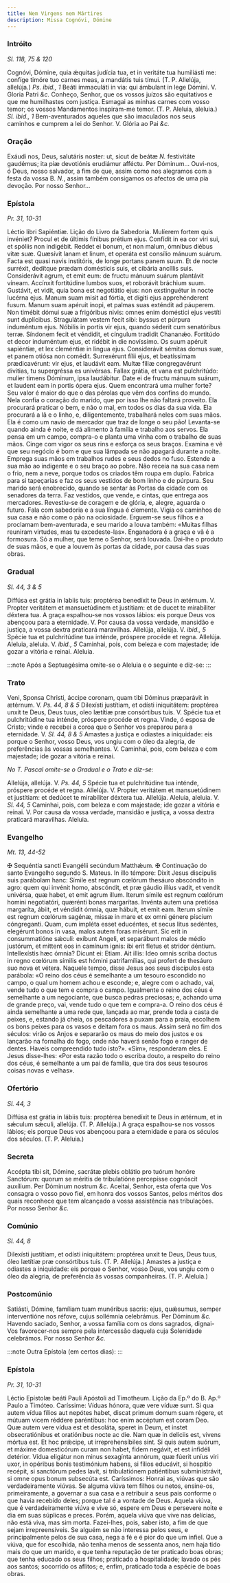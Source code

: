 ```yaml
---
title: Nem Virgens nem Mártires
description: Missa Cognóvi, Dómine
---
```


### Intróito

_Sl. 118, 75 & 120_

<div class="grid grid-cols-2 gap-5">
  <span class="text-justify">
    Cognóvi, Dómine, quia ǽquitas judícia tua, et in veritáte tua humiliásti me:
    confíge timóre tuo carnes meas, a mandátis tuis tímui. (T. P. Allelúja,
    allelúja.) <em>Ps. ibid., 1</em> Beáti immaculáti in via: qui ámbulant in
    lege Dómini. V. Gloria Patri <em>&c.</em>
  </span>
  <span class="text-justify">
    Conheço, Senhor, que os vossos juízos são equitativos e que me humilhastes
    com justiça. Esmagai as minhas carnes com vosso temor; os vossos Mandamentos
    inspiram-me temor. (T. P. Aleluia, aleluia.) <em>Sl. ibid., 1</em>
    Bem-aventurados aqueles que são imaculados nos seus caminhos e cumprem a lei
    do Senhor. V. Glória ao Pai <em>&c.</em>
  </span>
</div>

### Oração

<div class="grid grid-cols-2 gap-5">
  <span class="text-justify">
    Exáudi nos, Deus, salutáris noster: ut, sicut de beátæ <em>N. </em>
    festivitáte gaudémus; ita piæ devotiónis erudiámur afféctu. Per Dóminum...
  </span>
  <span class="text-justify">
    Ouvi-nos, ó Deus, nosso salvador, a fim de que, assim como nos alegramos com
    a festa da vossa B. <em>N.</em>, assim também consigamos os afectos de uma
    pia devoção. Por nosso Senhor...
  </span>
</div>

### Epístola

_Pr. 31, 10-31_

<div class="grid grid-cols-2 gap-5">
  <span class="text-justify">Léctio libri Sapiéntiæ.</span>
  <span class="text-justify">Lição do Livro da Sabedoria.</span>
  <span class="text-justify">
    Mulíerem fortem quis invéniet? Procul et de últimis fínibus prétium ejus.
    Confídit in ea cor viri sui, et spóliis non indigébit. Reddet ei bonum, et
    non malum, ómnibus diébus vitæ suæ. Quæsívit lanam et linum, et operáta est
    consílio mánuum suárum. Facta est quasi navis institóris, de longe portans
    panem suum. Et de nocte surréxit, dedítque prædam domésticis suis, et
    cibária ancíllis suis. Considerávit agrum, et emit eum: de fructu mánuum
    suárum plantávit víneam. Accínxit fortitúdine lumbos suos, et roborávit
    bráchium suum. Gustávit, et vidit, quia bona est negotiátio ejus: non
    exstinguétur in nocte lucérna ejus. Manum suam misit ad fórtia, et dígiti
    ejus apprehénderent fusum. Manum suam apéruit ínopi, et palmas suas exténdit
    ad páuperem. Non timébit dómui suæ a frigóribus nivis: omnes enim doméstici
    ejus vestíti sunt duplícibus. Stragulátam vestem fecit sibi: byssus et
    púrpura induméntum ejus. Nóbilis in portis vir ejus, quando séderit cum
    senatóribus terræ. Síndonem fecit et véndidit, et cíngulum tradidit
    Chananǽo. Fortitúdo et decor induméntum ejus, et ridébit in die novíssimo.
    Os suum apéruit sapiéntiæ, et lex cleméntiæ in lingua ejus. Considerávit
    sémitas domus suæ, et panem otiósa non comédit. Surrexérunt fílii ejus, et
    beatíssimam prædicavérunt: vir ejus, et laudávit eam. Multæ fíliæ
    congregavérunt divítias, tu supergréssa es univérsas. Fallax grátia, et vana
    est pulchritúdo: mulier timens Dóminum, ipsa laudábitur. Date ei de fructu
    mánuum suárum, et laudent eam in portis ópera ejus.
  </span>
  <span class="text-justify">
    Quem encontrará uma mulher forte? Seu valor é maior do que o das pérolas que
    vêm dos confins do mundo. Nela confia o coração do marido, que por isso lhe
    não faltará proveito. Ela procurará praticar o bem, e não o mal, em todos os
    dias da sua vida. Ela procurará a lã e o linho, e, diligentemente,
    trabalhará neles com suas mãos. Ela é como um navio de mercador que traz de
    longe o seu pão! Levanta-se quando ainda é noite, e dá alimento à família e
    trabalho aos servos. Ela pensa em um campo, compra-o e planta uma vinha com
    o trabalho de suas mãos. Cinge com vigor os seus rins e esforça os seus
    braços. Examina e vê que seu negócio é bom e que sua lâmpada se não apagará
    durante a noite. Emprega suas mãos em trabalhos rudes e seus dedos no fuso.
    Estende a sua mão ao indigente e o seu braço ao pobre. Não receia na sua
    casa nem o frio, nem a neve, porque todos os criados têm roupa em duplo.
    Fabrica para si tapeçarias e faz os seus vestidos de bom linho e de púrpura.
    Seu marido será enobrecido, quando se sentar às Portas da cidade com os
    senadores da terra. Faz vestidos, que vende, e cintas, que entrega aos
    mercadores. Revestiu-se de coragem e de glória, e, alegre, aguarda o futuro.
    Fala com sabedoria e a sua língua é clemente. Vigia os caminhos de sua casa
    e não come o pão na ociosidade. Erguem-se seus filhos e a proclamam
    bem-aventurada, e seu marido a louva também: «Muitas filhas reuniram
    virtudes, mas tu excedeste-las». Enganadora é a graça e vã é a formosura. Só
    a mulher, que teme o Senhor, será louvada. Dai-lhe o produto de suas mãos, e
    que a louvem às portas da cidade, por causa das suas obras.
  </span>
</div>

### Gradual

_Sl. 44, 3 & 5_

<div class="grid grid-cols-2 gap-5">
  <span class="text-justify">
    Diffúsa est grátia in labiis tuis: proptérea benedíxit te Deus in ætérnum.
    V. Propter veritátem et mansuetúdinem et justítiam: et de ducet te
    mirabíliter déxtera tua.
  </span>
  <span class="text-justify">
    A graça espalhou-se nos vossos lábios: eis porque Deus vos abençoou para a
    eternidade. V. Por causa da vossa verdade, mansidão e justiça, a vossa
    dextra praticará maravilhas.
  </span>
  <span class="text-justify">
    Allelúja, allelúja. V. <em>ibid., 5</em> Spécie tua et pulchritúdine tua
    inténde, próspere procéde et regna. Allelúja.
  </span>
  <span class="text-justify">
    Aleluia, aleluia. V. <em>ibid., 5</em> Caminhai, pois, com beleza e com
    majestade; ide gozar a vitória e reinai. Aleluia.
  </span>
</div>

:::note
Após a Septuagésima omite-se o Aleluia e o seguinte e diz-se:
:::

### Trato

<div class="grid grid-cols-2 gap-5">
  <span class="text-justify">
    Veni, Sponsa Christi, áccipe coronam, quam tibi Dóminus præparávit in
    ætérnum. V. <em>Ps. 44, 8 & 5</em> Dilexísti justítiam, et odísti
    iniquitátem: proptérea unxit te Deus, Deus tuus, oleo lætítiæ præ
    consórtibus tuis. V. Spécie tua et pulchritúdine tua inténde, próspere
    procéde et regna.
  </span>
  <span class="text-justify">
    Vinde, ó esposa de Cristo; vinde e recebei a coroa que o Senhor vos preparou
    para a eternidade. V. <em>Sl. 44, 8 & 5</em> Amastes a justiça e odiastes a
    iniquidade: eis porque o Senhor, vosso Deus, vos ungiu com o óleo da
    alegria, de preferências às vossas semelhantes. V. Caminhai, pois, com
    beleza e com majestade; ide gozar a vitória e reinai.
  </span>
</div>

<em>No T. Pascal omite-se o Gradual e o Trato e diz-se:</em>

<div class="grid grid-cols-2 gap-5">
  <span class="text-justify">
    Allelúja, allelúja. V. <em>Ps. 44, 5</em> Spécie tua et pulchritúdine tua
    inténde, próspere procéde et regna. Allelúja. V. Propter veritátem et
    mansuetúdinem et justítiam: et dedúcet te mirabíliter déxtera tua. Allelúja.
  </span>
  <span class="text-justify">
    Aleluia, aleluia. V. <em>Sl. 44, 5</em> Caminhai, pois, com beleza e com
    majestade; ide gozar a vitória e reinai. V. Por causa da vossa verdade,
    mansidão e justiça, a vossa dextra praticará maravilhas. Aleluia.
  </span>
</div>

### Evangelho

_Mt. 13, 44-52_

<div class="grid grid-cols-2 gap-5">
  <span class="text-justify">
    <span class="text-red-500">&#10016;</span> Sequéntia sancti Evangélii
    secúndum Matthǽum.
  </span>
  <span class="text-justify">
    <span class="text-red-500">&#10016;</span> Continuação do santo Evangelho
    segundo S. Mateus.
  </span>
  <span class="text-justify">
    In illo témpore: Dixit Jesus discípulis suis parábolam hanc: Símile est
    regnum cœlórum thesáuro abscóndito in agro: quem qui invénit homo,
    abscóndit, et præ gáudio illíus vadit, et vendit univérsa, quæ habet, et
    emit agrum illum. Iterum símile est regnum cœlórum homini negotiatóri,
    quærénti bonas margarítas. Invénta autem una pretiósa margaríta, ábiit, et
    véndidit ómnia, quæ hábuit, et emit eam. Iterum símile est regnum cœlórum
    sagénæ, missæ in mare et ex omni génere píscium cóngreganti. Quam, cum
    impléta esset educéntes, et secus litus sedéntes, elegérunt bonos in vasa,
    malos autem foras misérunt. Sic erit in consummatióne sǽculi: exíbunt
    Angeli, et separábunt malos de médio justórum, et mittent eos in camínum
    ignis: ibi erit fletus et stridor déntium. Intellexístis hæc ómnia? Dicunt
    ei: Etiam. Ait illis: Ideo omnis scriba doctus in regno cœlórum símilis est
    hómini patrifamílias, qui profert de thesáuro suo nova et vétera.
  </span>
  <span class="text-justify">
    Naquele tempo, disse Jesus aos seus discípulos esta parábola: «O reino dos
    céus é semelhante a um tesouro escondido no campo, o qual um homem achou e
    esconde; e, alegre com o achado, vai, vende tudo o que tem e compra o campo.
    Igualmente o reino dos céus é semelhante a um negociante, que busca pedras
    preciosas; e, achando uma de grande preço, vai, vende tudo o que tem e
    compra-a. O reino dos céus é ainda semelhante a uma rede que, lançada ao
    mar, prende toda a casta de peixes, e, estando já cheia, os pescadores a
    puxam para a praia, escolhem os bons peixes para os vasos e deitam fora os
    maus. Assim será no fim dos séculos: virão os Anjos e separarão os maus do
    meio dos justos e os lançarão na fornalha do fogo, onde não haverá senão
    fogo e ranger de dentes. Haveis compreendido tudo isto?». «Sim», responderam
    eles. E Jesus disse-lhes: «Por esta razão todo o escriba douto, a respeito
    do reino dos céus, é semelhante a um pai de família, que tira dos seus
    tesouros coisas novas e velhas».
  </span>
</div>

### Ofertório

_Sl. 44, 3_

<div class="grid grid-cols-2 gap-5">
  <span class="text-justify">
    Diffúsa est grátia in lábiis tuis: proptérea benedíxit te Deus in ætérnum,
    et in sǽculum sǽculi, allelúja. (T. P. Allelúja.)
  </span>
  <span class="text-justify">
    A graça espalhou-se nos vossos lábios; eis porque Deus vos abençoou para a
    eternidade e para os séculos dos séculos. (T. P. Aleluia.)
  </span>
</div>

### Secreta

<div class="grid grid-cols-2 gap-5">
  <span class="text-justify">
    Accépta tibi sit, Dómine, sacrátæ plebis oblátio pro tuórum honóre
    Sanctórum: quorum se méritis de tribulatióne percepísse cognóscit auxílium.
    Per Dóminum nostrum <em>&c.</em>
  </span>
  <span class="text-justify">
    Aceitai, Senhor, esta oferta que Vos consagra o vosso povo fiel, em honra
    dos vossos Santos, pelos méritos dos quais reconhece que tem alcançado a
    vossa assistência nas tribulações. Por nosso Senhor <em>&c.</em>
  </span>
</div>

### Comúnio

_Sl. 44, 8_

<div class="grid grid-cols-2 gap-5">
  <span class="text-justify">
    Dilexísti justítiam, et odísti iniquitátem: proptérea unxit te Deus, Deus
    tuus, óleo lætítiæ præ consórtibus tuis. (T. P. Allelúja.)
  </span>
  <span class="text-justify">
    Amastes a justiça e odiastes a iniquidade: eis porque o Senhor, vosso Deus,
    vos ungiu com o óleo da alegria, de preferência às vossas companheiras. (T.
    P. Aleluia.)
  </span>
</div>

### Postcomúnio

<div class="grid grid-cols-2 gap-5">
  <span class="text-justify">
    Satiásti, Dómine, famíliam tuam munéribus sacris: ejus, quǽsumus, semper
    interventióne nos réfove, cujus sollémnia celebrámus. Per Dóminum
    <em>&c.</em>
  </span>
  <span class="text-justify">
    Havendo saciado, Senhor, a vossa família com os dons sagrados, dignai-Vos
    favorecer-nos sempre pela intercessão daquela cuja Solenidade celebrámos.
    Por nosso Senhor <em>&c.</em>
  </span>
</div>

:::note
Outra Epístola (em certos dias):
:::

### Epístola

_Pr. 31, 10-31_

<div class="grid grid-cols-2 gap-5">
  <span class="text-justify">
    Léctio Epístolæ beáti Pauli Apóstoli ad Timotheum.
  </span>
  <span class="text-justify">Lição da Ep.º do B. Ap.º Paulo a Timóteo.</span>
  <span class="text-justify">
    Caríssime: Víduas hónora, quæ vere víduæ sunt. Si qua autem vídua fílios aut
    nepótes habet, discat primum domum suam régere, et mútuam vicem réddere
    paréntibus: hoc enim accéptum est coram Deo. Quæ autem vere vídua est et
    desoláta, speret in Deum, et instet obsecratiónibus et oratiónibus nocte ac
    die. Nam quæ in delíciis est, vivens mórtua est. Et hoc prǽcipe, ut
    irreprehensíbiles sint. Si quis autem suórum, et máxime domesticórum curam
    non habet, fidem negávit, et est infidéli detérior. Vídua eligátur non minus
    sexagínta annórum, quæ fúerit uníus viri uxor, in opéribus bonis testimónium
    habens, si fílios educávit, si hospítio recépit, si sanctórum pedes lavit,
    si tribulatiónem patiéntibus subministrávit, si omne opus bonum subsecúta
    est.
  </span>
  <span class="text-justify">
    Caríssimos: Honrai as, viúvas que são verdadeiramente viúvas. Se alguma
    viúva tem filhos ou netos, ensine-os, primeiramente, a governar a sua casa e
    a retribuir a seus pais conforme o que havia recebido deles; porque tal é a
    vontade de Deus. Aquela viúva, que é verdadeiramente viúva e vive só, espere
    em Deus e persevere noite e dia em suas súplicas e preces. Porém, aquela
    viúva que vive nas delícias, não está viva, mas sim morta. Fazei-lhes, pois,
    saber isto, a fim de que sejam irrepreensíveis. Se alguém se não interessa
    pelos seus, e principalmente pelos de sua casa, nega a fé e é pior do que um
    infiel. Que a viúva, que for escolhida, não tenha menos de sessenta anos,
    nem haja tido mais do que um marido, e que tenha reputação de ter praticado
    boas obras; que tenha educado os seus filhos; praticado a hospitalidade;
    lavado os pés aos santos; socorrido os aflitos; e, enfim, praticado toda a
    espécie de boas obras.
  </span>
</div>
